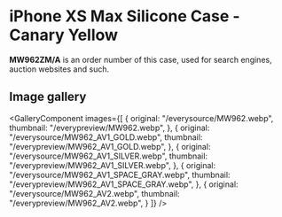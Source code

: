 
# iPhone XS Max Silicone Case - Canary Yellow

<Callout type='info' emoji='👉🏻'>**MW962ZM/A** is an order number of this case, used for search engines, auction websites and such.</Callout>

## Image gallery

<GalleryComponent
    images={[
      {
        original: "/everysource/MW962.webp",
        thumbnail: "/everypreview/MW962.webp",
      },
      {
        original: "/everysource/MW962_AV1_GOLD.webp",
        thumbnail: "/everypreview/MW962_AV1_GOLD.webp",
      },
      {
        original: "/everysource/MW962_AV1_SILVER.webp",
        thumbnail: "/everypreview/MW962_AV1_SILVER.webp",
      },
      {
        original: "/everysource/MW962_AV1_SPACE_GRAY.webp",
        thumbnail: "/everypreview/MW962_AV1_SPACE_GRAY.webp",
      },
      {
        original: "/everysource/MW962_AV2.webp",
        thumbnail: "/everypreview/MW962_AV2.webp",
      }
    ]}
  />
